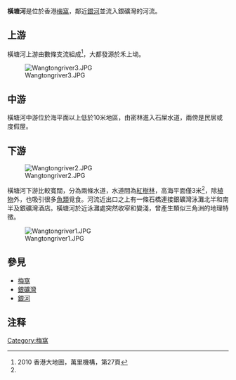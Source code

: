 '''橫塘河'''是位於香港[[梅窩|梅窩]]，鄰近[[銀河_(香港)|銀河]]並流入銀礦灣的河流。

== 上游 ==

橫塘河上游由數條支流組成<ref name="#1">2010 香港大地圖，萬里機構，第27頁</ref>，大都發源於禾上坳。

[[File:Wangtongriver3.JPG|thumb]]

== 中游 ==

橫塘河中游位於海平面以上低於10米地區，由密林進入石屎水道，兩傍是民居或度假屋。

== 下游 ==

[[File:Wangtongriver2.JPG|thumb]]

橫塘河下游比較寬闊，分為兩條水道，水道間為[[紅樹林|紅樹林]]，高海平面僅3米<ref name="#1"/>，除[[植物|植物]]外，也吸引很多[[魚類|魚類]]覓食。河流近出口之上有一條石橋連接銀礦灣泳灘北半和南半及銀礦灣酒店。橫塘河於近泳灘處突然收窄和變淺，曾產生類似三角洲的地理特徵。

[[File:Wangtongriver1.JPG|thumb]]

== 參見 ==

*[[梅窩|梅窩]]
*[[銀礦灣|銀礦灣]]
*[[銀河|銀河]]


== 注释 ==
<div class="references-small">
<references />
</div>

{{香港河流}}
{{HK-geo-stub}}
[[Category:梅窩|Category:梅窩]]